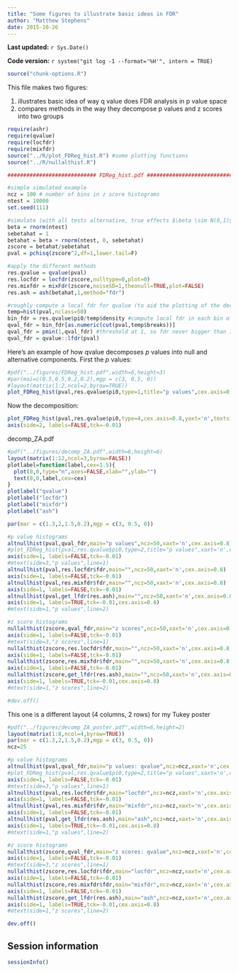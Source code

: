 ```yaml
---
title: "Some figures to illustrate basic ideas in FDR"
author: "Matthew Stephens"
date: 2015-10-26
---
```


**Last updated:** `r Sys.Date()`

**Code version:** `r system("git log -1 --format='%H'", intern = TRUE)`

```r
source("chunk-options.R")
```

This file makes two figures:

1. illustrates basic idea of way q value does FDR analysis in p value space
2. compares methods in the way they decompose p values and z scores into two groups 


```r
require(ashr)
require(qvalue)
require(locfdr)
require(mixfdr)
source("../R/plot_FDReg_hist.R") #some plotting functions
source("../R/nullalthist.R")

############################ FDReg_hist.pdf ##################################################################

#simple simulated example
ncz = 100 # number of bins in z score histograms
ntest = 10000
set.seed(111)

#simulate (with all tests alternative, true effects $\beta \sim N(0,1)$)
beta = rnorm(ntest)
sebetahat = 1
betahat = beta + rnorm(ntest, 0, sebetahat)
zscore = betahat/sebetahat
pval = pchisq(zscore^2,df=1,lower.tail=F)

#apply the different methods
res.qvalue = qvalue(pval)
res.locfdr = locfdr(zscore,nulltype=0,plot=0)
res.mixfdr = mixFdr(zscore,noiseSD=1,theonull=TRUE,plot=FALSE)
res.ash = ash(betahat,1,method="fdr")

#roughly compute a local fdr for qvalue (to aid the plotting of the decomposition in zscore space)
temp=hist(pval,nclass=50)
bin_fdr = res.qvalue$pi0/temp$density #compute local fdr in each bin of histogram
qval_fdr = bin_fdr[as.numeric(cut(pval,temp$breaks))]
qval_fdr = pmin(1,qval_fdr) #threshold at 1, so fdr never bigger than 1
qval_fdr = qvalue::lfdr(pval)
```

Here's an example of how qvalue decomposes $p$ values into null and alternative components. First the $p$ values:
```r
#pdf("../figures/FDReg_hist.pdf",width=6,height=3)
#par(mai=c(0.5,0.5,0.2,0.2),mgp = c(3, 0.5, 0))
#layout(matrix(1:2,ncol=2,byrow=TRUE))
plot_FDReg_hist(pval,res.qvalue$pi0,type=1,title="p values",cex.axis=0.8,cex.main=0.8)

```

Now the decomposition:
```r
plot_FDReg_hist(pval,res.qvalue$pi0,type=4,cex.axis=0.8,yaxt='n',textsize=0.9,cex.main=0.8,title="Decomposition into null/alternative")
axis(side=2, labels=FALSE,tck=-0.01)
```

############################## decomp_ZA.pdf #############################################
```r
#pdf("../figures/decomp_ZA.pdf",width=6,height=6)
layout(matrix(1:12,ncol=3,byrow=FALSE))
plotlabel=function(label,cex=1.5){
  plot(0,0,type="n",axes=FALSE,xlab="",ylab="")
  text(0,0,label,cex=cex)
}
plotlabel("qvalue")
plotlabel("locfdr")
plotlabel("mixfdr")
plotlabel("ash")

par(mar = c(1.3,2,1.5,0.2),mgp = c(3, 0.5, 0))

#p value histograms
altnullhist(pval,qval_fdr,main="p values",ncz=50,xaxt='n',cex.axis=0.8)
#plot_FDReg_hist(pval,res.qvalue$pi0,type=2,title="p values",xaxt='n',cex.axis=0.8)
axis(side=1, labels=FALSE,tck=-0.01)
#mtext(side=3,"p values",line=1)
altnullhist(pval,res.locfdr$fdr,main="",ncz=50,xaxt='n',cex.axis=0.8)
axis(side=1, labels=FALSE,tck=-0.01)
altnullhist(pval,res.mixfdr$fdr,main="",ncz=50,xaxt='n',cex.axis=0.8)
axis(side=1, labels=FALSE,tck=-0.01)
altnullhist(pval,get_lfdr(res.ash),main="",ncz=50,xaxt='n',cex.axis=0.8)
axis(side=1, labels=TRUE,tck=-0.01,cex.axis=0.8)
#mtext(side=1,"p values",line=2)

#z score histograms
nullalthist(zscore,qval_fdr,main="z scores",ncz=50,xaxt='n',cex.axis=0.8,ylim=c(0,0.3),xlim=c(-6,6))
axis(side=1, labels=FALSE,tck=-0.01)
#mtext(side=3,"z scores",line=1)
nullalthist(zscore,res.locfdr$fdr,main="",ncz=50,xaxt='n',cex.axis=0.8,ylim=c(0,0.3),xlim=c(-6,6))
axis(side=1, labels=FALSE,tck=-0.01)
nullalthist(zscore,res.mixfdr$fdr,main="",ncz=50,xaxt='n',cex.axis=0.8,ylim=c(0,0.3),xlim=c(-6,6))
axis(side=1, labels=FALSE,tck=-0.01)
nullalthist(zscore,get_lfdr(res.ash),main="",ncz=50,xaxt='n',cex.axis=0.8,ylim=c(0,0.3),xlim=c(-6,6))
axis(side=1, labels=TRUE,tck=-0.01,cex.axis=0.8)
#mtext(side=1,"z scores",line=2)

#dev.off()

```

This one is a different layout (4 columns, 2 rows) for my Tukey poster

```r
#pdf("../figures/decomp_ZA_poster.pdf",width=6,height=2)
layout(matrix(1:8,ncol=4,byrow=TRUE))
par(mar = c(1.3,2,1.5,0.2),mgp = c(3, 0.5, 0))
ncz=25

#p value histograms
altnullhist(pval,qval_fdr,main="p values: qvalue",ncz=ncz,xaxt='n',cex.axis=0.8)
#plot_FDReg_hist(pval,res.qvalue$pi0,type=2,title="p values",xaxt='n',cex.axis=0.8)
axis(side=1, labels=FALSE,tck=-0.01)
#mtext(side=3,"p values",line=1)
altnullhist(pval,res.locfdr$fdr,main="locfdr",ncz=ncz,xaxt='n',cex.axis=0.8)
axis(side=1, labels=FALSE,tck=-0.01)
altnullhist(pval,res.mixfdr$fdr,main="mixfdr",ncz=ncz,xaxt='n',cex.axis=0.8)
axis(side=1, labels=FALSE,tck=-0.01)
altnullhist(pval,get_lfdr(res.ash),main="ash",ncz=ncz,xaxt='n',cex.axis=0.8)
axis(side=1, labels=TRUE,tck=-0.01,cex.axis=0.8)
#mtext(side=1,"p values",line=2)

#z score histograms
nullalthist(zscore,qval_fdr,main="z scores: qvalue",ncz=ncz,xaxt='n',cex.axis=0.8,ylim=c(0,0.3),xlim=c(-6,6))
axis(side=1, labels=FALSE,tck=-0.01)
#mtext(side=3,"z scores",line=1)
nullalthist(zscore,res.locfdr$fdr,main="locfdr",ncz=ncz,xaxt='n',cex.axis=0.8,ylim=c(0,0.3),xlim=c(-6,6))
axis(side=1, labels=FALSE,tck=-0.01)
nullalthist(zscore,res.mixfdr$fdr,main="mixfdr",ncz=ncz,xaxt='n',cex.axis=0.8,ylim=c(0,0.3),xlim=c(-6,6))
axis(side=1, labels=FALSE,tck=-0.01)
nullalthist(zscore,get_lfdr(res.ash),main="ash",ncz=ncz,xaxt='n',cex.axis=0.8,ylim=c(0,0.3),xlim=c(-6,6))
axis(side=1, labels=TRUE,tck=-0.01,cex.axis=0.8)
#mtext(side=1,"z scores",line=2)

dev.off()
```


## Session information

```r
sessionInfo()
```

